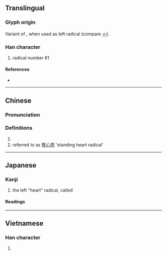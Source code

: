 {{also|心|㣺}}
{{character info/new}}
==Translingual==
{{stroke order|type=animate}}

===Glyph origin===
Variant of {{m|mul|心||heart|sc=Hani}}, when used as left radical (compare [[㣺]]).

===Han character===
{{Han char|rn=61|rad=心|as=00|sn=3|var=1|four=|canj=HY|ids=⿰丿卜,⿻丨八}}

# radical number 61

====References====
* {{Han ref|kx=0375.011|dkj=10297|dj=0701.020|hdz=42267.011|uh=5FC4|ud=24516}}

----

==Chinese==
{{zh-forms}}

===Pronunciation===
{{zh-pron
|m=xīn
|cat=
}}

===Definitions===
{{zh-hanzi}}

# {{n-g|radical form of {{l|zh|心}}.}}
# referred to as [[豎心旁]] 'standing heart radical'

----

==Japanese==

===Kanji===
{{ja-kanji|grade=r|rs=心00}}

# the left "heart" radical, called {{ja-l|立心偏|risshinben}}

====Readings====
{{ja-readings
|kun=りっしんべん-
}}

----

==Vietnamese==

===Han character===
{{vi-hantu|[[tâm]]|rs=心00}}

# {{defn|lang=vi|sort=心00}}